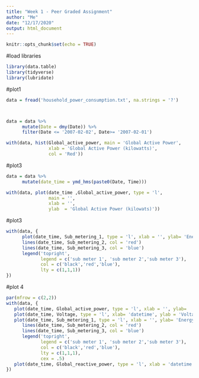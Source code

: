 ```yaml
---
title: "Week 1 - Peer Graded Assignment"
author: "Me"
date: "12/17/2020"
output: html_document
---
```


```r
knitr::opts_chunk$set(echo = TRUE)
```

#load libraries
```r
library(data.table)
library(tidyverse)
library(lubridate)
```
#plot1
```r
data = fread('household_power_consumption.txt', na.strings = '?')



data = data %>%
      mutate(Date = dmy(Date)) %>%
      filter(Date <= '2007-02-02', Date>= '2007-02-01')

with(data, hist(Global_active_power, main = 'Global Active Power', 
                xlab = 'Global Active Power (kilowatts)', 
                col = 'Red'))


```
#plot3
```r
data = data %>%
      mutate(date_time = ymd_hms(paste0(Date, Time)))

with(data, plot(date_time ,Global_active_power, type = 'l',
                main = '', 
                xlab = '', 
                ylab  = 'Global Active Power (kilowats)'))
```

#plot3
```r

with(data, {
      plot(date_time, Sub_metering_1, type = 'l', xlab = '', ylab= 'Energy sub metering')
      lines(date_time, Sub_metering_2, col = 'red')
      lines(date_time, Sub_metering_3, col = 'blue')
      legend('topright',
             legend = c('sub meter 1', 'sub meter 2','sub meter 3'),
             col = c('black','red','blue'),
             lty = c(1,1,1))
})
```

#plot 4
```r
par(mfrow = c(2,2))
with(data, {
   plot(date_time, Global_active_power, type = 'l', xlab = '', ylab=  'Global Active Power')
   plot(date_time, Voltage, type = 'l', xlab= 'datetime', ylab = 'Voltage')
   plot(date_time, Sub_metering_1, type = 'l', xlab = '', ylab= 'Energy sub metering')
      lines(date_time, Sub_metering_2, col = 'red')
      lines(date_time, Sub_metering_3, col = 'blue')
      legend('topright',
             legend = c('sub meter 1', 'sub meter 2','sub meter 3'),
             col = c('black','red','blue'),
             lty = c(1,1,1),
             cex = .5)
   plot(date_time, Global_reactive_power, type = 'l', xlab = 'datetime')
})
```


